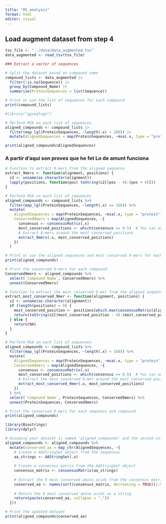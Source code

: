 ```yaml
---
title: "05_analysis"
format: html
editor: visual
---
```


## Load augment dataset from step 4

```r
tsv_file <- "../data/data_augmented.tsv"
data_augmented <- read_tsv(tsv_file)
```


```r
### Extract a vector of sequences

# Split the dataset based on compound name
compound_lists <- data_augmented |>
  filter(!is.na(Sequence)) |> 
  group_by(Compound_Name) |> 
  summarise(ProteinSequences = list(Sequence))

# Print or use the list of sequences for each compound
print(compound_lists)

```


```r
#library("ggseqlogo")

# Perform MSA on each list of sequences
aligned_compounds <- compound_lists |>
  filter(map_lgl(ProteinSequences, ~length(.x) < 200)) |> 
  mutate(AlignedSequences = map(ProteinSequences, ~msa(.x, type = "protein")))

print(aligned_compounds$AlignedSequences)

```
### A partir d'aqui son proves que he fet Lo de amunt funciona

```r

# Function to extract 9-mers from the aligned sequence
extract_9mers <- function(alignment, positions) {
  s2 <- unname(as.character(alignment))
  lapply(positions, function(pos) toString(s2[(pos - 4):(pos + 4)]))
}

# Perform MSA on each list of sequences
aligned_compounds <- compound_lists %>%
  filter(map_lgl(ProteinSequences, ~length(.x) == 168)) %>%
  mutate(
    AlignedSequences = map(ProteinSequences, ~msa(.x, type = "protein")),
    Conserved9mers = map(AlignedSequences, ~{
      consensus <- consensusMatrix(.x)
      most_conserved_positions <- which(consensus >= 0.5)  # You can adjust the threshold as needed
      # Extract 9-mers around the most conserved positions
      extract_9mers(.x, most_conserved_positions)
    })
  )

# Print or use the aligned sequences and most conserved 9-mers for each compound
print(aligned_compounds)
```
```r
# Print the conserved 9-mers for each compound
Conserved9mers <- aligned_compounds %>%
  select(`Compound Name`, Conserved9mers) %>%
  unnest(Conserved9mers)

```

```r

# Function to extract the most conserved 9-mer from the aligned sequence
extract_most_conserved_9mer <- function(alignment, positions) {
  s2 <- unname(as.character(alignment))
  if (length(positions) > 0) {
    most_conserved_position <- positions[which.max(consensusMatrix(alignment)[positions])]
    return(toString(s2[(most_conserved_position - 4):(most_conserved_position + 4)]))
  } else {
    return(NA)
  }
}

# Perform MSA on each list of sequences
aligned_compounds <- compound_lists %>%
  filter(map_lgl(ProteinSequences, ~length(.x) < 168)) %>%
  mutate(
    AlignedSequences = map(ProteinSequences, ~msa(.x, type = "protein")),
    Conserved9mers = map(AlignedSequences, ~{
      consensus <- consensusMatrix(.x)
      most_conserved_positions <- which(consensus >= 0.5)  # You can adjust the threshold as needed
      # Extract the most conserved 9-mer around the most conserved position
      extract_most_conserved_9mer(.x, most_conserved_positions)
    })
  ) %>%
  select(`Compound Name`, ProteinSequences, Conserved9mers) %>%
  unnest(ProteinSequences, Conserved9mers)

# Print the conserved 9-mers for each sequence and compound
print(aligned_compounds)


```


```r

library(Biostrings)
library(dplyr)

# Assuming your dataset is named 'aligned_compounds' and the second column is named 'ProteinSequences'
aligned_compounds <- aligned_compounds %>%
  mutate(conserved_aa = map_chr(AlignedSequences, ~{
    # Create a AAStringSet object from the sequences
    aa_strings <- AAStringSet(.x)
    
    # Create a consensus matrix from the AAStringSet object
    consensus_matrix <- consensusMatrix(aa_strings)
    
    # Extract the 9 most conserved amino acids from the consensus matrix
    conserved_aa <- names(sort(consensus_matrix, decreasing = TRUE)[1:9])
    
    # Return the 9 most conserved amino acids as a string
    return(paste(conserved_aa, collapse = ","))
  }))

# Print the updated dataset
print(aligned_compounds$conserved_aa)


```


